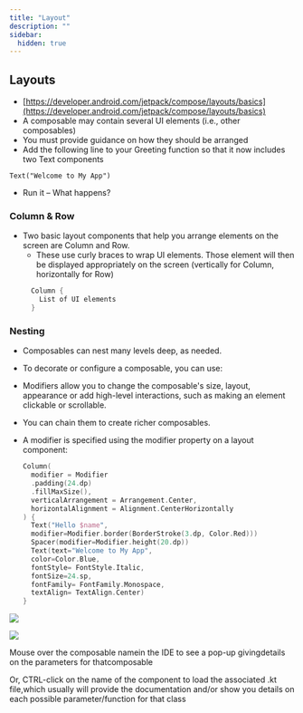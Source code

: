```yaml
---
title: "Layout"
description: ""
sidebar:
  hidden: true
---
```


## Layouts

* [https://developer.android.com/jetpack/compose/layouts/basics](https://developer.android.com/jetpack/compose/layouts/basics)
* A composable may contain several UI elements (i.e., other composables)
* You must provide guidance on how they should be arranged
* Add the following line to your Greeting function so that it now includes two Text components

`Text("Welcome to My App")`

* Run it – What happens?

### Column & Row

* Two basic layout components that help you arrange elements on the screen are Column and Row.
  * These use curly braces to wrap UI elements.  Those element will then be displayed appropriately on the screen (vertically for Column, horizontally for Row)
  ```kotlin
    Column {
      List of UI elements
    }
  ```

### Nesting

* Composables can nest many levels deep, as needed.

* To decorate or configure a composable, you can use:
* Modifiers allow you to change the composable's size, layout, appearance or add high-level interactions, such as making an element clickable or scrollable.
* You can chain them to create richer composables.
* A modifier is specified using the modifier property on a layout component:
  ```kotlin
  Column(
    modifier = Modifier
    .padding(24.dp)
    .fillMaxSize(),
    verticalArrangement = Arrangement.Center,
    horizontalAlignment = Alignment.CenterHorizontally
  ) {
    Text("Hello $name",
    modifier=Modifier.border(BorderStroke(3.dp, Color.Red)))
    Spacer(modifier=Modifier.height(20.dp))
    Text(text="Welcome to My App",
    color=Color.Blue,
    fontStyle= FontStyle.Italic,
    fontSize=24.sp,
    fontFamily= FontFamily.Monospace,
    textAlign= TextAlign.Center)
  }
  ```

![](./img/AppDev2_Day_06_after5.png)

![](./img/AppDev2_Day_06_after6.png)

Mouse over the composable namein the IDE to see a pop-up givingdetails on the parameters for thatcomposable

Or, CTRL-click on the name of the component to load the associated .kt file,which usually will provide the documentation and/or show you details on each possible parameter/function for that class


